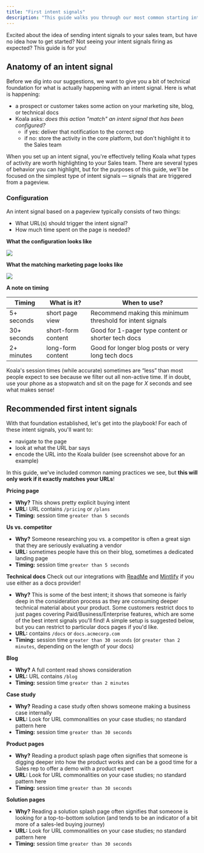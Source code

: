 ```yaml
---
title: "First intent signals"
description: "This guide walks you through our most common starting intent signals"
---
```


Excited about the idea of sending intent signals to your sales team, but have no idea how to get started? Not seeing your intent signals firing as expected? This guide is for you!

## Anatomy of an intent signal

Before we dig into our suggestions, we want to give you a bit of technical foundation for what is actually happening with an intent signal. Here is what is happening:

- a prospect or customer takes some action on your marketing site, blog, or technical docs
- Koala asks: _does this action "match" an intent signal that has been configured?_
	- if yes: deliver that notification to the correct rep
	- if no: store the activity in the core platform, but don't highlight it to the Sales team

When you set up an intent signal, you're effectively telling Koala what types of activity are worth highlighting to your Sales team. There are several types of behavior you can highlight, but for the purposes of this guide, we'll be focused on the simplest type of intent signals — signals that are triggered from a pageview.

### Configuration

An intent signal based on a pageview typically consists of two things:

* What URL(s) should trigger the intent signal?
* How much time spent on the page is needed?

**What the configuration looks like**

![](/images/admin-guides/first-intent-signals/intent-signal-config.png)

**What the matching marketing page looks like**

![](/images/admin-guides/first-intent-signals/docs-page-window.png)

**A note on timing**

| Timing | What is it? | When to use? |
| --- | --- | --- |
| 5+ seconds | short page view | Recommend making this minimum threshold for intent signals |
| 30+ seconds | short-form content | Good for 1-pager type content or shorter tech docs |
| 2+ minutes | long-form content | Good for longer blog posts or very long tech docs |

Koala's session times (while accurate) sometimes are “less” than most people expect to see because we filter out all non-active time. If in doubt, use your phone as a stopwatch and sit on the page for _X_ seconds and see what makes sense!

## Recommended first intent signals
With that foundation established, let's get into the playbook! For each of these intent signals, you'll want to: 

- navigate to the page
- look at what the URL bar says
- encode the URL into the Koala builder (see screenshot above for an example) 

In this guide, we've included common naming practices we see, but **this will only work if it exactly matches your URLs**!

**Pricing page**
- **Why?** This shows pretty explicit buying intent
- **URL:** URL contains `/pricing` or `/plans`
- **Timing:** session time `greater than 5 seconds`

**Us vs. competitor**
- **Why?** Someone researching you vs. a competitor is often a great sign that they are seriously evaluating a vendor
- **URL:** sometimes people have this on their blog, sometimes a dedicated landing page
- **Timing:** session time `greater than 5 seconds`

**Technical docs**
<Note>
  Check out our integrations with <a href="/docs/integrations/readme">ReadMe</a> and <a href="/docs/integrations/mintlify">Mintlify</a> if you use either as a docs provider!
</Note>

- **Why?** This is some of the best intent; it shows that someone is fairly deep in the consideration process as they are consuming deeper technical material about your product. Some customers restrict docs to just pages covering Paid/Business/Enterprise features, which are some of the best intent signals you'll find! A simple setup is suggested below, but you can restrict to particular docs pages if you'd like.
- **URL:** contains `/docs` or `docs.acmecorp.com`
- **Timing:** session time `greater than 30 seconds` (or `greater than 2 minutes`, depending on the length of your docs)

**Blog**
- **Why?** A full content read shows consideration
- **URL:** URL contains `/blog`
- **Timing:** session time `greater than 2 minutes`

**Case study**
- **Why?** Reading a case study often shows someone making a business case internally
- **URL:** Look for URL commonalities on your case studies; no standard pattern here
- **Timing:** session time `greater than 30 seconds`

**Product pages**
- **Why?** Reading a product splash page often signifies that someone is digging deeper into how the product works and can be a good time for a Sales rep to offer a demo with a product expert
- **URL:** Look for URL commonalities on your case studies; no standard pattern here
- **Timing:** session time `greater than 30 seconds`

**Solution pages**
- **Why?** Reading a solution splash page often signifies that someone is looking for a top-to-bottom solution (and tends to be an indicator of a bit more of a sales-led buying journey)
- **URL:** Look for URL commonalities on your case studies; no standard pattern here
- **Timing:** session time `greater than 30 seconds`
